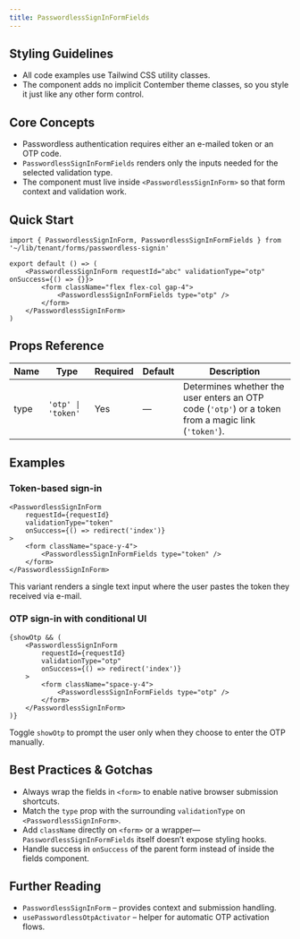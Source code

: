 ```yaml
---
title: PasswordlessSignInFormFields
---
```


<!-- Edited by human: false -->
<!-- Examples count: 6 -->
<!-- Source examples: 0 -->
<!-- Playground examples: 2 -->
<!-- External examples: 4 -->
<!-- Import examples: 6 -->

## Styling Guidelines
* All code examples use Tailwind CSS utility classes.
* The component adds no implicit Contember theme classes, so you style it just like any other form control.

## Core Concepts
* Passwordless authentication requires either an e-mailed token or an OTP code.
* `PasswordlessSignInFormFields` renders only the inputs needed for the selected validation type.
* The component must live inside `<PasswordlessSignInForm>` so that form context and validation work.

## Quick Start
```tsx
import { PasswordlessSignInForm, PasswordlessSignInFormFields } from '~/lib/tenant/forms/passwordless-signin'

export default () => (
	<PasswordlessSignInForm requestId="abc" validationType="otp" onSuccess={() => {}}>
		<form className="flex flex-col gap-4">
			<PasswordlessSignInFormFields type="otp" />
		</form>
	</PasswordlessSignInForm>
)
```

## Props Reference
| Name | Type | Required | Default | Description |
|------|------|----------|---------|-------------|
| type | `'otp' \| 'token'` | Yes | — | Determines whether the user enters an OTP code (`'otp'`) or a token from a magic link (`'token'`). |

## Examples

### Token-based sign-in
```tsx
<PasswordlessSignInForm
	requestId={requestId}
	validationType="token"
	onSuccess={() => redirect('index')}
>
	<form className="space-y-4">
		<PasswordlessSignInFormFields type="token" />
	</form>
</PasswordlessSignInForm>
```
This variant renders a single text input where the user pastes the token they received via e-mail.

### OTP sign-in with conditional UI
```tsx
{showOtp && (
	<PasswordlessSignInForm
		requestId={requestId}
		validationType="otp"
		onSuccess={() => redirect('index')}
	>
		<form className="space-y-4">
			<PasswordlessSignInFormFields type="otp" />
		</form>
	</PasswordlessSignInForm>
)}
```
Toggle `showOtp` to prompt the user only when they choose to enter the OTP manually.

## Best Practices & Gotchas
* Always wrap the fields in `<form>` to enable native browser submission shortcuts.
* Match the `type` prop with the surrounding `validationType` on `<PasswordlessSignInForm>`.
* Add `className` directly on `<form>` or a wrapper—`PasswordlessSignInFormFields` itself doesn’t expose styling hooks.
* Handle success in `onSuccess` of the parent form instead of inside the fields component.

## Further Reading
* `PasswordlessSignInForm` – provides context and submission handling.
* `usePasswordlessOtpActivator` – helper for automatic OTP activation flows.

<!-- End of Generated Documentation -->
